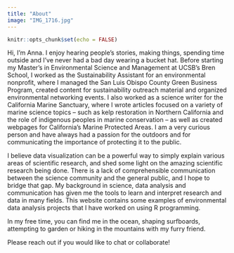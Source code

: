 ```yaml
---
title: "About"
image: "IMG_1716.jpg"
---
```


```r
knitr::opts_chunk$set(echo = FALSE)
```

Hi, I'm Anna. I enjoy hearing people’s stories, making things, spending time outside and I’ve never had a bad day wearing a bucket hat. Before starting my Master’s in Environmental Science and Management at UCSB's Bren School, I worked as the Sustainability Assistant for an environmental nonprofit, where I managed the San Luis Obispo County Green Business Program, created content for sustainability outreach material and organized environmental networking events.  I also worked as a science writer for the California Marine Sanctuary, where I wrote articles focused on a variety of marine science topics -- such as kelp restoration in Northern California and the role of indigenous peoples in marine conservation -- as well as created webpages for California's Marine Protected Areas. I am a very curious person and have always had a passion for the outdoors and for communicating the importance of protecting it to the public. 

I believe data visualization can be a powerful way to simply explain various areas of scientific research, and shed some light on the amazing scientific research being done. There is a lack of comprehensible communication between the science community and the general public, and I hope to bridge that gap. My background in science, data analysis and communication has given me the tools to learn and interpret research and data in many fields. This website contains some examples of environmental data analysis projects that I have worked on using R programming.

In my free time, you can find me in the ocean, shaping surfboards, attempting to garden or hiking in the mountains with my furry friend. 

Please reach out if you would like to chat or collaborate!  